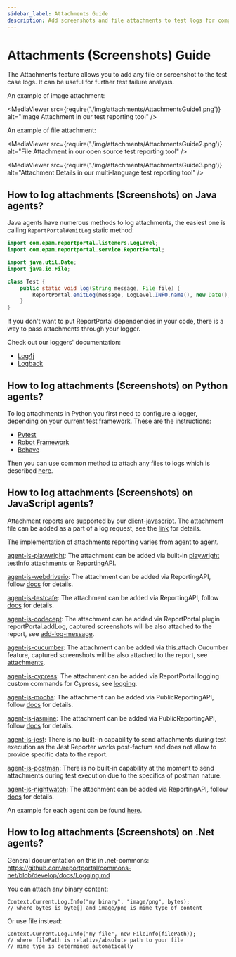 ```yaml
---
sidebar_label: Attachments Guide
description: Add screenshots and file attachments to test logs for comprehensive test failure analysis and debugging in ReportPortal.
---
```


# Attachments (Screenshots) Guide

The Attachments feature allows you to add any file or screenshot to the test case logs. It can be useful for further test failure analysis.

An example of image attachment:

<MediaViewer src={require('./img/attachments/AttachmentsGuide1.png')} alt="Image Attachment in our test reporting tool" />

An example of file attachment:

<MediaViewer src={require('./img/attachments/AttachmentsGuide2.png')} alt="File Attachment in our open source test reporting tool" />

<MediaViewer src={require('./img/attachments/AttachmentsGuide3.png')} alt="Attachment Details in our multi-language test reporting tool" />

## How to log attachments (Screenshots) on Java agents?

Java agents have numerous methods to log attachments, the easiest one is calling `ReportPortal#emitLog` static method:

```java
import com.epam.reportportal.listeners.LogLevel;
import com.epam.reportportal.service.ReportPortal;

import java.util.Date;
import java.io.File;

class Test {
	public static void log(String message, File file) {
		ReportPortal.emitLog(message, LogLevel.INFO.name(), new Date(), file);
	}
}
```

If you don't want to put ReportPortal dependencies in your code, there is a way to pass attachments through your logger.

Check out our loggers' documentation:

* [Log4j](https://github.com/reportportal/logger-java-log4j#attaching-files-screenshots-videos-archives-reports-etc)
* [Logback](https://github.com/reportportal/logger-java-logback#attaching-files-screenshots-videos-archives-reports-etc)

## How to log attachments (Screenshots) on Python agents?

To log attachments in Python you first need to configure a logger, depending on your current test framework. These are the instructions: 

* [Pytest](https://github.com/reportportal/agent-python-pytest#examples)
* [Robot Framework](https://github.com/reportportal/agent-Python-RobotFramework#logging)
* [Behave](https://github.com/reportportal/agent-python-behave#logging)

Then you can use common method to attach any files to logs which is described [here](https://github.com/reportportal/client-Python#send-attachment-screenshots).

## How to log attachments (Screenshots) on JavaScript agents?

Attachment reports are supported by our [client-javascript](https://github.com/reportportal/client-javascript). The attachment file can be added as a part of a log request, see the [link](https://github.com/reportportal/client-javascript#sendlog) for details.

The implementation of attachments reporting varies from agent to agent.

[agent-js-playwright](https://github.com/reportportal/agent-js-playwright):
The attachment can be added via built-in [playwright testInfo attachments](https://playwright.dev/docs/api/class-testinfo#test-info-attachments) or [ReportingAPI](https://github.com/reportportal/agent-js-playwright#log).

[agent-js-webdriverio](https://github.com/reportportal/agent-js-webdriverio):
The attachment can be added via ReportingAPI, follow [docs](https://github.com/reportportal/agent-js-webdriverio#log) for details.

[agent-js-testcafe](https://github.com/reportportal/agent-js-testcafe):
The attachment can be added via ReportingAPI, follow [docs](https://github.com/reportportal/agent-js-testcafe#log) for details.

[agent-js-codecept](https://github.com/reportportal/agent-js-codecept):
The attachment can be added via ReportPortal plugin reportPortal.addLog, captured screenshots will be also attached to the report, see [add-log-message](https://github.com/reportportal/agent-js-codecept#add-log-message).

[agent-js-cucumber](https://github.com/reportportal/agent-js-cucumber):
The attachment can be added via this.attach Cucumber feature, captured screenshots will be also attached to the report, see [attachments](https://github.com/reportportal/agent-js-cucumber#attachments).

[agent-js-cypress](https://github.com/reportportal/agent-js-cypress):
The attachment can be added via ReportPortal logging custom commands for Cypress, see [logging](https://github.com/reportportal/agent-js-cypress#logging).

[agent-js-mocha](https://github.com/reportportal/agent-js-mocha):
The attachment can be added via PublicReportingAPI, follow [docs](https://github.com/reportportal/agent-js-mocha#report-logs-and-attachments) for details.

[agent-js-jasmine](https://github.com/reportportal/agent-js-jasmine):
The attachment can be added via PublicReportingAPI, follow [docs](https://github.com/reportportal/agent-js-jasmine#report-logs-and-attachments) for details.

[agent-js-jest](https://github.com/reportportal/agent-js-jest):
There is no built-in capability to send attachments during test execution as the Jest Reporter works post-factum and does not allow to provide specific data to the report.

[agent-js-postman](https://github.com/reportportal/agent-js-postman):
There is no built-in capability at the moment to send attachments during test execution due to the specifics of postman nature.

[agent-js-nightwatch](https://github.com/reportportal/agent-js-nightwatch):
The attachment can be added via ReportingAPI, follow [docs](https://github.com/reportportal/agent-js-nightwatch#log) for details.

An example for each agent can be found [here](https://github.com/reportportal/examples-js). 

## How to log attachments (Screenshots) on .Net agents?

General documentation on this in .net-commons: https://github.com/reportportal/commons-net/blob/develop/docs/Logging.md

You can attach any binary content:

```
Context.Current.Log.Info("my binary", "image/png", bytes);
// where bytes is byte[] and image/png is mime type of content
```

Or use file instead:

```
Context.Current.Log.Info("my file", new FileInfo(filePath));
// where filePath is relative/absolute path to your file
// mime type is determined automatically 
```
